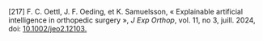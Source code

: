 \[217\]	F. C. Oettl, J. F. Oeding, et K. Samuelsson, « Explainable artificial intelligence in orthopedic surgery », *J Exp Orthop*, vol. 11, no 3, juill. 2024, doi: [10.1002/jeo2.12103.](http://dx.doi.org/10.1002/jeo2.12103.)
